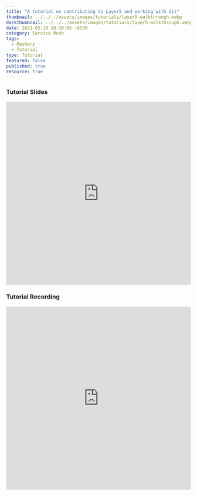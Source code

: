 ```yaml
---
title: "A tutorial on contributing to Layer5 and working with Git"
thumbnail: ../../../assets/images/tutorials/layer5-walkthrough.webp
darkthumbnail: ../../../assets/images/tutorials/layer5-walkthrough.webp
date: 2021-05-10 10:30:05 -0530
category: Service Mesh
tags:
  - Meshery
  - Tutorial
type: Tutorial
featured: false
published: true
resource: true
---
```


<ResourcesWrapper>
  <h3> Tutorial Slides </h3>
  <iframe
    src="https://docs.google.com/presentation/d/1UOlwFtZ-VJhW4RgQoSI_QOGUQ7OBG8NZDWrFUor7eyY/embed?start=false&loop=false&delayms=3000"
    loading="lazy"
    frameBorder="0"
    allowFullScreen
    width="100%"
    height="500"></iframe>
  <h3> Tutorial Recording </h3>
  <iframe
    className="iframe"
    src="https://www.youtube.com/embed/O9UZO5g9BvI"
    loading="lazy"
    frameBorder="0"
    allow="accelerometer; autoplay; encrypted-media; gyroscope; picture-in-picture"
    allowFullScreen
    width="100%"
    height="500"></iframe>
</ResourcesWrapper>

